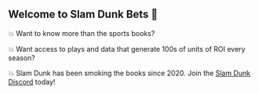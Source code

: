 ## Welcome to Slam Dunk Bets 🏀

💥 Want to know more than the sports books?

💥 Want access to plays and data that generate 100s of units of ROI every season?

💥 Slam Dunk has been smoking the books since 2020. Join the [Slam Dunk Discord](https://www.whop.com/slam-dunk-bets/) today!
